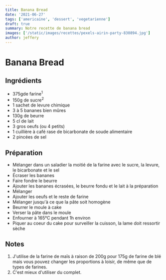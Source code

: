 ```yaml
---
title: Banana Bread
date: '2021-06-27'
tags: ['americaine', 'dessert', 'vegetarienne']
draft: true
summary: Notre recette de banana bread
images: ['/static/images/recettes/pexels-airin-party-830894.jpg']
author: jeffery
---
```


# Banana Bread

<Pexels
  src="/static/images/recettes/pexels-airin-party-830894.jpg"
  srcurl="https://www.pexels.com/photo/close-up-photography-of-banana-bread-on-saucer-830894/"
  author="Airin Party"
  authorurl="https://www.pexels.com/@airin-party-252379"
  alt="banana bread"
/>

## Ingrédients

- 375gde farine<sup>1</sup>
- 150g de sucre<sup>2</sup>
- 1 sachet de levure chimique
- 3 à 5 bananes bien mûres
- 130g de beurre
- 5 cl de lait
- 3 gros oeufs (ou 4 petits)
- 1 cuillière à café rase de bicarbonate de soude alimentaire
- 2 pincées de sel

## Préparation

- Mélanger dans un saladier la moitié de la farine avec le sucre, la levure, le bicarbonate et le sel
- Écraser les bananes
- Faire fondre le beurre
- Ajouter les bananes écrasées, le beurre fondu et le lait à la préparation
- Mélanger
- Ajouter les oeufs et le reste de farine
- Mélanger jusqu'à ce que la pâte soit homogène
- Beurrer le moule à cake
- Verser la pâte dans le moule
- Enfourner à 165°C pendant 1h environ
- Piquer au coeur du cake pour surveiller la cuisson, la lame doit ressortir sèche

## Notes

1. J'utilise de la farine de maïs à raison de 200g pour 175g de farine de blé mais vous pouvez changer les proportions à loisir, de même que de types de farines.
1. C'est mieux d'utiliser du complet.
